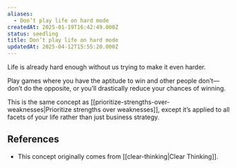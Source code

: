 ```yaml
---
aliases:
  - Don’t play life on hard mode
createdAt: 2025-01-19T16:42:49.000Z
status: seedling
title: Don’t play life on hard mode
updatedAt: 2025-04-12T15:55:20.000Z
---
```

Life is already hard enough without us trying to make it even harder.

Play games where you have the aptitude to win and other people don’t—don’t do the opposite, or you’ll drastically reduce your chances of winning.

This is the same concept as [[prioritize-strengths-over-weaknesses|Prioritize strengths over weaknesses]], except it’s applied to all facets of your life rather than just business strategy.

## References

- This concept originally comes from [[clear-thinking|Clear Thinking]].
